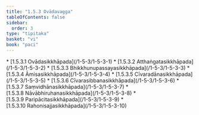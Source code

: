 ```yaml
---
title: "1.5.3 Ovādavagga"
tableOfContents: false
sidebar:
  order: 3
type: "tipitaka"
basket: "vi"
book: "paci"
---
```



<DynamicBreadcrumb />



<TableOfContents book="paci" section="1.5.3">
* [1.5.3.1 Ovādasikkhāpada](/1-5-3/1-5-3-1)
* [1.5.3.2 Atthaṅgatasikkhāpada](/1-5-3/1-5-3-2)
* [1.5.3.3 Bhikkhunupassayasikkhāpada](/1-5-3/1-5-3-3)
* [1.5.3.4 Āmisasikkhāpada](/1-5-3/1-5-3-4)
* [1.5.3.5 Cīvaradānasikkhāpada](/1-5-3/1-5-3-5)
* [1.5.3.6 Cīvarasibbanasikkhāpada](/1-5-3/1-5-3-6)
* [1.5.3.7 Saṃvidhānasikkhāpada](/1-5-3/1-5-3-7)
* [1.5.3.8 Nāvābhiruhanasikkhāpada](/1-5-3/1-5-3-8)
* [1.5.3.9 Paripācitasikkhāpada](/1-5-3/1-5-3-9)
* [1.5.3.10 Rahonisajjasikkhāpada](/1-5-3/1-5-3-10)
</TableOfContents>